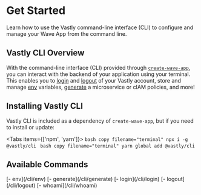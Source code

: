 # Get Started
Learn how to use the Vastly command-line interface (CLI) to configure and manage your Wave App from the command line.

## Vastly CLI Overview

With the command-line interface (CLI) provided through [`create-wave-app`](https://www.npmjs.com/package/create-wave-app), you can interact with the backend of your application using your terminal. This enables you to [login](/cli/login) and [logout](/cli/logout) of your Vastly account, store and manage [env](/cli/env) variables, [generate](/cli/generate) a microservice or cIAM policies, and more!

## Installing Vastly CLI
Vastly CLI is included as a dependency of `create-wave-app`, but if you need to install or update:

  <Tabs items={['npm', 'yarn']}>
    <Tab>
      ```bash copy filename="terminal"
      npx i -g @vastly/cli
      ```
    </Tab>
    <Tab>
      ```bash copy filename="terminal"
      yarn global add @vastly/cli
      ```
    </Tab>
  </Tabs>

## Available Commands
<SimpleGrid columns={2} spacing={10} mt={10}>
  <Text>[- env](/cli/env)</Text>
  <Text>[- generate](/cli/generate)</Text>
  <Text>[- login](/cli/login)</Text>
  <Text>[- logout](/cli/logout)</Text>
  <Text>[- whoami](/cli/whoami)</Text>
</SimpleGrid>
